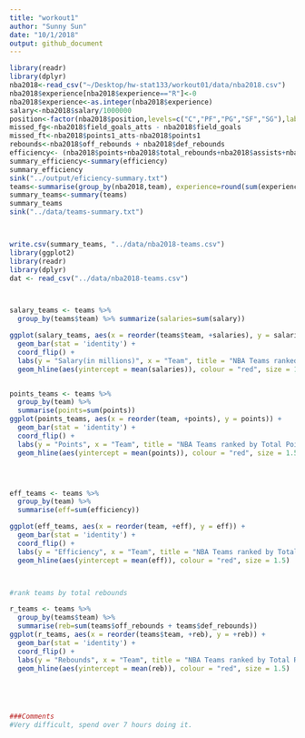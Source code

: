 ```yaml
---
title: "workout1"
author: "Sunny Sun"
date: "10/1/2018"
output: github_document
---
```


```r

library(readr)
library(dplyr)
nba2018<-read_csv("~/Desktop/hw-stat133/workout01/data/nba2018.csv")
nba2018$experience[nba2018$experience=="R"]<-0
nba2018$experience<-as.integer(nba2018$experience)
salary<-nba2018$salary/1000000
position<-factor(nba2018$position,levels=c("C","PF","PG","SF","SG"),labels = c("center","power_fwd","point_guard","small_fwd","shoot_guard"))
missed_fg<-nba2018$field_goals_atts - nba2018$field_goals
missed_ft<-nba2018$points1_atts-nba2018$points1
rebounds<-nba2018$off_rebounds + nba2018$def_rebounds
efficiency<- (nba2018$points+nba2018$total_rebounds+nba2018$assists+nba2018$steals+nba2018$blocks-missed_fg-missed_ft-nba2018$turnovers)/nba2018$games
summary_efficiency<-summary(efficiency)
summary_efficiency
sink("../output/eficiency-summary.txt")
teams<-summarise(group_by(nba2018,team), experience=round(sum(experience)),salary=round(sum(salary)),points3=sum(points3),points2=sum(points2),points1=sum(points1),points=sum(points),off_rebounds=sum(off_rebounds),def_rebounds=sum(def_rebounds),assists=sum(assists),steals=sum(steals),blocks=sum(blocks),turnovers=sum(turnovers),fouls=sum(fouls),efficiency=sum(efficiency))
summary_teams<-summary(teams)
summary_teams
sink("../data/teams-summary.txt")



write.csv(summary_teams, "../data/nba2018-teams.csv")
library(ggplot2)
library(readr)
library(dplyr)
dat <- read_csv("../data/nba2018-teams.csv")



salary_teams <- teams %>%
  group_by(teams$team) %>% summarize(salaries=sum(salary))

ggplot(salary_teams, aes(x = reorder(teams$team, +salaries), y = salaries)) + 
  geom_bar(stat = 'identity') + 
  coord_flip() +
  labs(y = "Salary(in millions)", x = "Team", title = "NBA Teams ranked by Total Salary") + 
  geom_hline(aes(yintercept = mean(salaries)), colour = "red", size = 1.5)


points_teams <- teams %>%
  group_by(team) %>% 
  summarise(points=sum(points))
ggplot(points_teams, aes(x = reorder(team, +points), y = points)) + 
  geom_bar(stat = 'identity') + 
  coord_flip() +
  labs(y = "Points", x = "Team", title = "NBA Teams ranked by Total Points") + 
  geom_hline(aes(yintercept = mean(points)), colour = "red", size = 1.5)




eff_teams <- teams %>%
  group_by(team) %>% 
  summarise(eff=sum(efficiency))

ggplot(eff_teams, aes(x = reorder(team, +eff), y = eff)) + 
  geom_bar(stat = 'identity') + 
  coord_flip() +
  labs(y = "Efficiency", x = "Team", title = "NBA Teams ranked by Total Efficiency") + 
  geom_hline(aes(yintercept = mean(eff)), colour = "red", size = 1.5)



#rank teams by total rebounds

r_teams <- teams %>%
  group_by(teams$team) %>% 
  summarise(reb=sum(teams$off_rebounds + teams$def_rebounds))
ggplot(r_teams, aes(x = reorder(teams$team, +reb), y = +reb)) + 
  geom_bar(stat = 'identity') + 
  coord_flip() +
  labs(y = "Rebounds", x = "Team", title = "NBA Teams ranked by Total Rebounds") + 
  geom_hline(aes(yintercept = mean(reb)), colour = "red", size = 1.5)





###Comments
#Very difficult, spend over 7 hours doing it. 


```
